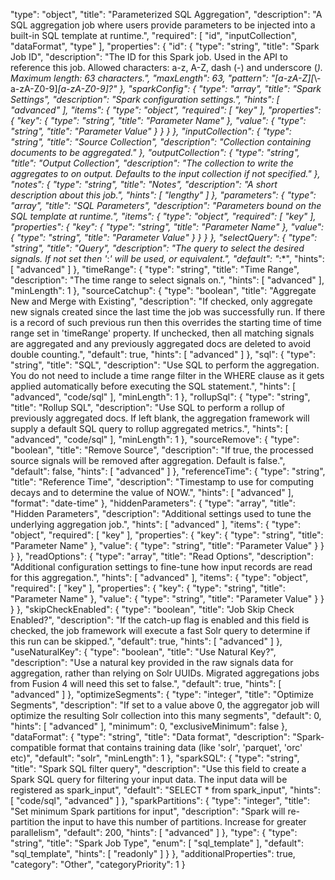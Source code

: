   "type": "object",
  "title": "Parameterized SQL Aggregation",
  "description": "A SQL aggregation job where users provide parameters to be injected into a built-in SQL template at runtime.",
  "required": [
    "id",
    "inputCollection",
    "dataFormat",
    "type"
  ],
  "properties": {
    "id": {
      "type": "string",
      "title": "Spark Job ID",
      "description": "The ID for this Spark job. Used in the API to reference this job. Allowed characters: a-z, A-Z, dash (-) and underscore (_). Maximum length: 63 characters.",
      "maxLength": 63,
      "pattern": "[a-zA-Z][_\\-a-zA-Z0-9]*[a-zA-Z0-9]?"
    },
    "sparkConfig": {
      "type": "array",
      "title": "Spark Settings",
      "description": "Spark configuration settings.",
      "hints": [
        "advanced"
      ],
      "items": {
        "type": "object",
        "required": [
          "key"
        ],
        "properties": {
          "key": {
            "type": "string",
            "title": "Parameter Name"
          },
          "value": {
            "type": "string",
            "title": "Parameter Value"
          }
        }
      }
    },
    "inputCollection": {
      "type": "string",
      "title": "Source Collection",
      "description": "Collection containing documents to be aggregated."
    },
    "outputCollection": {
      "type": "string",
      "title": "Output Collection",
      "description": "The collection to write the aggregates to on output. Defaults to the input collection if not specified."
    },
    "notes": {
      "type": "string",
      "title": "Notes",
      "description": "A short description about this job.",
      "hints": [
        "lengthy"
      ]
    },
    "parameters": {
      "type": "array",
      "title": "SQL Parameters",
      "description": "Parameters bound on the SQL template at runtime.",
      "items": {
        "type": "object",
        "required": [
          "key"
        ],
        "properties": {
          "key": {
            "type": "string",
            "title": "Parameter Name"
          },
          "value": {
            "type": "string",
            "title": "Parameter Value"
          }
        }
      }
    },
    "selectQuery": {
      "type": "string",
      "title": "Query",
      "description": "The query to select the desired signals. If not set then '*:*' will be used, or equivalent.",
      "default": "*:*",
      "hints": [
        "advanced"
      ]
    },
    "timeRange": {
      "type": "string",
      "title": "Time Range",
      "description": "The time range to select signals on.",
      "hints": [
        "advanced"
      ],
      "minLength": 1
    },
    "sourceCatchup": {
      "type": "boolean",
      "title": "Aggregate New and Merge with Existing",
      "description": "If checked, only aggregate new signals created since the last time the job was successfully run. If there is a record of such previous run then this overrides the starting time of time range set in 'timeRange' property. If unchecked, then all matching signals are aggregated and any previously aggregated docs are deleted to avoid double counting.",
      "default": true,
      "hints": [
        "advanced"
      ]
    },
    "sql": {
      "type": "string",
      "title": "SQL",
      "description": "Use SQL to perform the aggregation. You do not need to include a time range filter in the WHERE clause as it gets applied automatically before executing the SQL statement.",
      "hints": [
        "advanced",
        "code/sql"
      ],
      "minLength": 1
    },
    "rollupSql": {
      "type": "string",
      "title": "Rollup SQL",
      "description": "Use SQL to perform a rollup of previously aggregated docs. If left blank, the aggregation framework will supply a default SQL query to rollup aggregated metrics.",
      "hints": [
        "advanced",
        "code/sql"
      ],
      "minLength": 1
    },
    "sourceRemove": {
      "type": "boolean",
      "title": "Remove Source",
      "description": "If true, the processed source signals will be removed after aggregation. Default is false.",
      "default": false,
      "hints": [
        "advanced"
      ]
    },
    "referenceTime": {
      "type": "string",
      "title": "Reference Time",
      "description": "Timestamp to use for computing decays and to determine the value of NOW.",
      "hints": [
        "advanced"
      ],
      "format": "date-time"
    },
    "hiddenParameters": {
      "type": "array",
      "title": "Hidden Parameters",
      "description": "Additional settings used to tune the underlying aggregation job.",
      "hints": [
        "advanced"
      ],
      "items": {
        "type": "object",
        "required": [
          "key"
        ],
        "properties": {
          "key": {
            "type": "string",
            "title": "Parameter Name"
          },
          "value": {
            "type": "string",
            "title": "Parameter Value"
          }
        }
      }
    },
    "readOptions": {
      "type": "array",
      "title": "Read Options",
      "description": "Additional configuration settings to fine-tune how input records are read for this aggregation.",
      "hints": [
        "advanced"
      ],
      "items": {
        "type": "object",
        "required": [
          "key"
        ],
        "properties": {
          "key": {
            "type": "string",
            "title": "Parameter Name"
          },
          "value": {
            "type": "string",
            "title": "Parameter Value"
          }
        }
      }
    },
    "skipCheckEnabled": {
      "type": "boolean",
      "title": "Job Skip Check Enabled?",
      "description": "If the catch-up flag is enabled and this field is checked, the job framework will execute a fast Solr query to determine if this run can be skipped.",
      "default": true,
      "hints": [
        "advanced"
      ]
    },
    "useNaturalKey": {
      "type": "boolean",
      "title": "Use Natural Key?",
      "description": "Use a natural key provided in the raw signals data for aggregation, rather than relying on Solr UUIDs. Migrated aggregations jobs from Fusion 4 will need this set to false.",
      "default": true,
      "hints": [
        "advanced"
      ]
    },
    "optimizeSegments": {
      "type": "integer",
      "title": "Optimize Segments",
      "description": "If set to a value above 0, the aggregator job will optimize the resulting Solr collection into this many segments",
      "default": 0,
      "hints": [
        "advanced"
      ],
      "minimum": 0,
      "exclusiveMinimum": false
    },
    "dataFormat": {
      "type": "string",
      "title": "Data format",
      "description": "Spark-compatible format that contains training data (like 'solr', 'parquet', 'orc' etc)",
      "default": "solr",
      "minLength": 1
    },
    "sparkSQL": {
      "type": "string",
      "title": "Spark SQL filter query",
      "description": "Use this field to create a Spark SQL query for filtering your input data. The input data will be registered as spark_input",
      "default": "SELECT * from spark_input",
      "hints": [
        "code/sql",
        "advanced"
      ]
    },
    "sparkPartitions": {
      "type": "integer",
      "title": "Set minimum Spark partitions for input",
      "description": "Spark will re-partition the input to have this number of partitions. Increase for greater parallelism",
      "default": 200,
      "hints": [
        "advanced"
      ]
    },
    "type": {
      "type": "string",
      "title": "Spark Job Type",
      "enum": [
        "sql_template"
      ],
      "default": "sql_template",
      "hints": [
        "readonly"
      ]
    }
  },
  "additionalProperties": true,
  "category": "Other",
  "categoryPriority": 1
}
